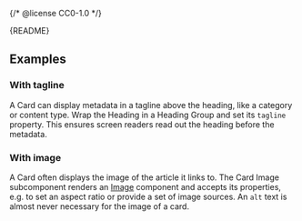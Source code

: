 {/* @license CC0-1.0 */}


<Meta of={CardStories} />

<Markdown>{README}</Markdown>

<Primary />

## Examples

### With tagline

A Card can display metadata in a tagline above the heading, like a category or content type.
Wrap the Heading in a Heading Group and set its `tagline` property.
This ensures screen readers read out the heading before the metadata.

<Canvas of={CardStories.WithTagline} />

### With image

A Card often displays the image of the article it links to.
The Card Image subcomponent renders an [Image](/docs/components-media-image--docs) component and accepts its properties, e.g. to set an aspect ratio or provide a set of image sources.
An `alt` text is almost never necessary for the image of a card.

<Canvas of={CardStories.WithImage} />
